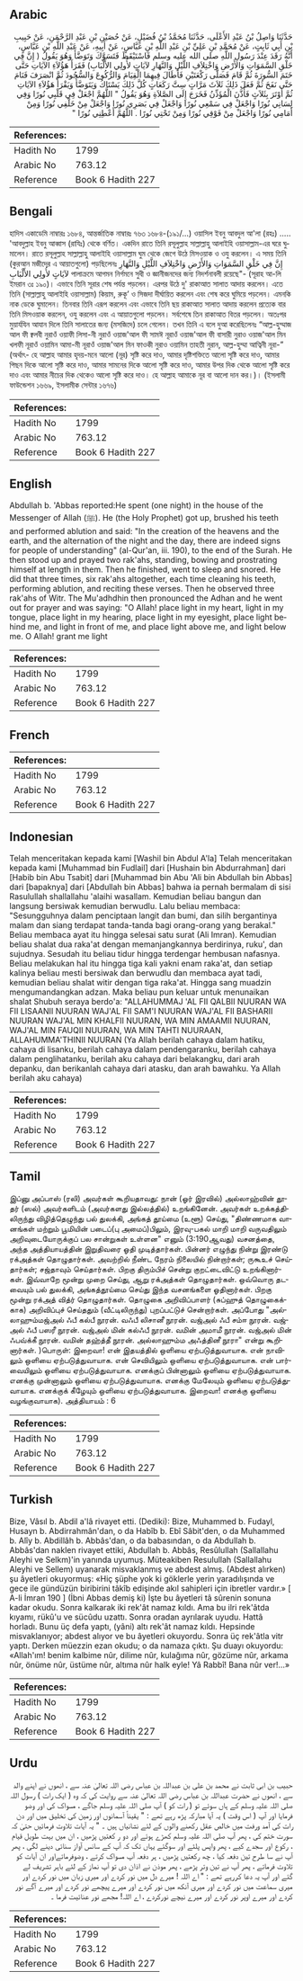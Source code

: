 ## Arabic


<div dir="rtl" lang="ar" style={{fontSize:'larger',backgroundColor:'#f8f9fa',padding:20}}>
حَدَّثَنَا وَاصِلُ بْنُ عَبْدِ الأَعْلَى، حَدَّثَنَا مُحَمَّدُ بْنُ فُضَيْلٍ، عَنْ حُصَيْنِ بْنِ عَبْدِ الرَّحْمَنِ، عَنْ حَبِيبِ بْنِ أَبِي ثَابِتٍ، عَنْ مُحَمَّدِ بْنِ عَلِيِّ بْنِ عَبْدِ اللَّهِ بْنِ عَبَّاسٍ، عَنْ أَبِيهِ، عَنْ عَبْدِ اللَّهِ بْنِ عَبَّاسٍ، أَنَّهُ رَقَدَ عِنْدَ رَسُولِ اللَّهِ صلى الله عليه وسلم فَاسْتَيْقَظَ فَتَسَوَّكَ وَتَوَضَّأَ وَهُوَ يَقُولُ ‏(‏ إِنَّ فِي خَلْقِ السَّمَوَاتِ وَالأَرْضِ وَاخْتِلاَفِ اللَّيْلِ وَالنَّهَارِ لآيَاتٍ لأُولِي الأَلْبَابِ‏)‏ فَقَرَأَ هَؤُلاَءِ الآيَاتِ حَتَّى خَتَمَ السُّورَةَ ثُمَّ قَامَ فَصَلَّى رَكْعَتَيْنِ فَأَطَالَ فِيهِمَا الْقِيَامَ وَالرُّكُوعَ وَالسُّجُودَ ثُمَّ انْصَرَفَ فَنَامَ حَتَّى نَفَخَ ثُمَّ فَعَلَ ذَلِكَ ثَلاَثَ مَرَّاتٍ سِتَّ رَكَعَاتٍ كُلَّ ذَلِكَ يَسْتَاكُ وَيَتَوَضَّأُ وَيَقْرَأُ هَؤُلاَءِ الآيَاتِ ثُمَّ أَوْتَرَ بِثَلاَثٍ فَأَذَّنَ الْمُؤَذِّنُ فَخَرَجَ إِلَى الصَّلاَةِ وَهُوَ يَقُولُ ‏"‏ اللَّهُمَّ اجْعَلْ فِي قَلْبِي نُورًا وَفِي لِسَانِي نُورًا وَاجْعَلْ فِي سَمْعِي نُورًا وَاجْعَلْ فِي بَصَرِي نُورًا وَاجْعَلْ مِنْ خَلْفِي نُورًا وَمِنْ أَمَامِي نُورًا وَاجْعَلْ مِنْ فَوْقِي نُورًا وَمِنْ تَحْتِي نُورًا ‏.‏ اللَّهُمَّ أَعْطِنِي نُورًا ‏"‏
</div>
<div style={{backgroundColor:'#f8f9fa',padding:20, marginBottom: 10}}><table> <thead> <tr> <th>References:</th> <th></th> </tr> </thead> <tbody><tr><td>Hadith No</td><td>1799</td></tr><tr><td>Arabic No</td><td>763.12</td></tr><tr><td>Reference</td><td>Book 6 Hadith 227</td></tr></tbody></table></div>

## Bengali


<div dir="ltr" lang="bn" style={{fontSize:'larger',backgroundColor:'#f8f9fa',padding:20}}>
হাদিস একাডেমি নাম্বারঃ ১৬৮৪, আন্তর্জাতিক নাম্বারঃ ৭৬৩ ১৬৮৪-(১৯১/...) ওয়াসিল ইবনু আবদুল আ'লা (রহঃ) ..... 'আবদুল্লাহ ইবনু আব্বাস (রাযিঃ) থেকে বর্ণিত। একদিন রাতে তিনি রসূলুল্লাহ সাল্লাল্লাহু আলাইহি ওয়াসাল্লাম-এর ঘরে ঘুমালেন। রাতে রসূলুল্লাহ সাল্লাল্লাহু আলাইহি ওয়াসাল্লাম ঘুম থেকে জেগে উঠে মিসওয়াক ও ওযু করলেন। এ সময় তিনি (কুরআন মজীদের এ আয়াতগুলো) পড়ছিলেনঃ إِنَّ فِي خَلْقِ السَّمَوَاتِ وَالأَرْضِ وَاخْتِلاَفِ اللَّيْلِ وَالنَّهَارِ لآيَاتٍ لأُولِي الأَلْبَابِ পালাক্রমে আগমন নির্গমনে সুধী ও জ্ঞানীজনদের জন্য নিদর্শনাবলী রয়েছে"- (সূরাহ আ-লি ইমরান ৩ঃ ১৯০)। এভাবে তিনি সূরার শেষ পর্যন্ত পড়লেন। এরপর উঠে দু' রাকাআত সালাত আদায় করলেন। এতে তিনি (সাল্লাল্লাহু আলাইহি ওয়াসাল্লাম) কিয়াম, রুকূ’ ও সিজদা দীর্ঘায়িত করলেন এবং শেষ করে ঘুমিয়ে পড়লেন। এমনকি নাক ডেকে ঘুমালেন। তিনবার তিনি এরূপ করলেন এবং এভাবে তিনি ছয় রাকাআত সালাত আদায় করলেন প্রত্যেক বার তিনি মিসওয়াক করলেন, ওযু করলেন এবং এ আয়াতগুলো পড়লেন। সর্বশেষে তিন রাকাআত বিতর পড়লেন। অতঃপর মুয়াৰ্যযিন আযান দিলে তিনি সালাতের জন্য (মসজিদে) চলে গেলেন। তখন তিনি এ বলে দুআ করেছিলেনঃ “আল্ল-হুম্মাজ আল ফী ক্বলবী নুরাওঁ ওয়াফী লিসা-নী নুরাওঁ ওয়াজ'আল ফী সামঈ নূরাওঁ ওয়াজ'আল ফী বাসারী নুরাও ওয়াজ'আল মিন খলফী নূরাওঁ ওয়ামিন আমা-মী নূরাওঁ ওয়াজ'আল মিন ফাওকী নুরাও ওয়ামিন তাহতী নুরান, আল্ল-হুম্মা আত্বিনী নূরা-” (অর্থাৎ- হে আল্লাহ আমার হৃদয়-মনে আলো (নূর) সৃষ্টি করে দাও, আমার দৃষ্টিশক্তিতে আলো সৃষ্টি করে দাও, আমার পিছন দিকে আলো সৃষ্টি করে দাও, আমার সামনের দিকে আলো সৃষ্টি করে দাও, আমার উপর দিক থেকে আলো সৃষ্টি করে দাও এবং আমার নীচের দিক থেকেও আলো সৃষ্টি করে দাও। হে আল্লাহ আমাকে নূর বা আলো দান কর।)। (ইসলামী ফাউন্ডেশন ১৬৬৯, ইসলামীক সেন্টার ১৬৭৬)
</div>
<div style={{backgroundColor:'#f8f9fa',padding:20, marginBottom: 10}}><table> <thead> <tr> <th>References:</th> <th></th> </tr> </thead> <tbody><tr><td>Hadith No</td><td>1799</td></tr><tr><td>Arabic No</td><td>763.12</td></tr><tr><td>Reference</td><td>Book 6 Hadith 227</td></tr></tbody></table></div>

## English


<div dir="ltr" lang="en" style={{fontSize:'larger',backgroundColor:'#f8f9fa',padding:20}}>
Abdullah b. 'Abbas reported:He spent (one night) in the house of the Messenger of Allah (ﷺ). He (the Holy Prophet) got up, brushed his teeth and performed ablution and said: "In the creation of the heavens and the earth, and the alternation of the night and the day, there are indeed signs for people of understanding" (al-Qur'an, iii. 190), to the end of the Surah. He then stood up and prayed two rak'ahs, standing, bowing and prostrating himself at length in them. Then he finished, went to sleep and snored. He did that three times, six rak'ahs altogether, each time cleaning his teeth, performing ablution, and reciting these verses. Then he observed three rak'ahs of Witr. The Mu'adhdhin then pronounced the Adhan and he went out for prayer and was saying: "O Allah! place light in my heart, light in my tongue, place light in my hearing, place light in my eyesight, place light behind me, and light in front of me, and place light above me, and light below me. O Allah! grant me light
</div>
<div style={{backgroundColor:'#f8f9fa',padding:20, marginBottom: 10}}><table> <thead> <tr> <th>References:</th> <th></th> </tr> </thead> <tbody><tr><td>Hadith No</td><td>1799</td></tr><tr><td>Arabic No</td><td>763.12</td></tr><tr><td>Reference</td><td>Book 6 Hadith 227</td></tr></tbody></table></div>

## French


<div dir="ltr" lang="fr" style={{fontSize:'larger',backgroundColor:'#f8f9fa',padding:20}}>

</div>
<div style={{backgroundColor:'#f8f9fa',padding:20, marginBottom: 10}}><table> <thead> <tr> <th>References:</th> <th></th> </tr> </thead> <tbody><tr><td>Hadith No</td><td>1799</td></tr><tr><td>Arabic No</td><td>763.12</td></tr><tr><td>Reference</td><td>Book 6 Hadith 227</td></tr></tbody></table></div>

## Indonesian


<div dir="ltr" lang="id" style={{fontSize:'larger',backgroundColor:'#f8f9fa',padding:20}}>
Telah menceritakan kepada kami [Washil bin Abdul A'la] Telah menceritakan kepada kami [Muhammad bin Fudlail] dari [Hushain bin Abdurrahman] dari [Habib bin Abu Tsabit] dari [Muhammad bin Abu 'Ali bin Abdullah bin Abbas] dari [bapaknya] dari [Abdullah bin Abbas] bahwa ia pernah bermalam di sisi Rasulullah shallallahu 'alaihi wasallam. Kemudian beliau bangun dan langsung bersiwak kemudian berwudlu. Lalu beliau membaca: "Sesungguhnya dalam penciptaan langit dan bumi, dan silih bergantinya malam dan siang terdapat tanda-tanda bagi orang-orang yang berakal." Beliau membaca ayat itu hingga selesai satu surat (Ali Imran). Kemudian beliau shalat dua raka'at dengan memanjangkannya berdirinya, ruku', dan sujudnya. Sesudah itu beliau tidur hingga terdengar hembusan nafasnya. Beliau melakukan hal itu hingga tiga kali yakni enam raka'at, dan setiap kalinya beliau mesti bersiwak dan berwudlu dan membaca ayat tadi, kemudian beliau shalat witir dengan tiga raka'at. Hingga sang muadzin mengumandangkan adzan. Maka beliau pun keluar untuk menunaikan shalat Shubuh seraya berdo'a: "ALLAHUMMAJ 'AL FII QALBII NUURAN WA FII LISAANII NUURAN WAJ'AL FII SAM'I NUURAN WAJ'AL FII BASHARII NUURAN WAJ'AL MIN KHALFII NUURAN, WA MIN AMAAMII NUURAN, WAJ'AL MIN FAUQII NUURAN, WA MIN TAHTI NUURAAN, ALLAHUMMA'THINII NUURAN (Ya Allah berilah cahaya dalam hatiku, cahaya di lisanku, berilah cahaya dalam pendengaranku, berilah cahaya dalam penglihatanku, berilah aku cahaya dari belakangku, dari arah depanku, dan berikanlah cahaya dari atasku, dan arah bawahku. Ya Allah berilah aku cahaya)
</div>
<div style={{backgroundColor:'#f8f9fa',padding:20, marginBottom: 10}}><table> <thead> <tr> <th>References:</th> <th></th> </tr> </thead> <tbody><tr><td>Hadith No</td><td>1799</td></tr><tr><td>Arabic No</td><td>763.12</td></tr><tr><td>Reference</td><td>Book 6 Hadith 227</td></tr></tbody></table></div>

## Tamil


<div dir="ltr" lang="ta" style={{fontSize:'larger',backgroundColor:'#f8f9fa',padding:20}}>
இப்னு அப்பாஸ் (ரலி) அவர்கள் கூறியதாவது: நான் (ஓர் இரவில்) அல்லாஹ்வின் தூதர் (ஸல்) அவர்களிடம் (அவர்களது இல்லத்தில்) உறங்கினேன். அவர்கள் உறக்கத்திலிருந்து விழித்தெழுந்து பல் துலக்கி, அங்கத் தூய்மை (உளூ) செய்து, "திண்ணமாக வானங்கள் மற்றும் பூமியின் படைப்(பு அமைப்)பிலும், இரவு-பகல் மாறி மாறி வருவதிலும் அறிவுடையோருக்குப் பல சான்றுகள் உள்ளன" எனும் (3:190ஆவது) வசனத்தை, அந்த அத்தியாயத்தின் இறுதிவரை ஓதி முடித்தார்கள். பின்னர் எழுந்து நின்று இரண்டு ரக்அத்கள் தொழுதார்கள். அவற்றில் நீண்ட நேரம் நிலையில் நின்றார்கள்; ருகூஉச் செய்தார்கள்; சஜ்தாவும் செய்தார்கள். பிறகு திரும்பிச் சென்று குறட்டைவிட்டு உறங்கினார்கள். இவ்வாறே மூன்று முறை செய்து, ஆறு ரக்அத்கள் தொழுதார்கள். ஒவ்வொரு தடவையும் பல் துலக்கி, அங்கத்தூய்மை செய்து இந்த வசனங்களை ஓதினார்கள். பிறகு மூன்று ரக்அத் வித்ர் தொழுதார்கள். தொழுகை அறிவிப்பாளர் (சுப்ஹுத் தொழுகைக்காக) அறிவிப்புச் செய்ததும் (வீட்டிலிருந்து) புறப்பட்டுச் சென்றார்கள். அப்போது "அல்லாஹும்மஜ்அல் ஃபீ கல்பீ நூரன். வஃபீ லிசானீ நூரன். வஜ்அல் ஃபீ சம்ஈ நூரன். வஜ்அல் ஃபீ பஸரீ நூரன். வஜ்அல் மின் கல்ஃபீ நூரன். வமின் அமாமீ நூரன். வஜ்அல் மின் ஃபவ்க்கீ நூரன். வமின் தஹ்த்தீ நூரன். அல்லாஹும்ம அஃத்தினீ நூரா" என்று கூறினார்கள். )பொருள்: இறைவா! என் இதயத்தில் ஒளியை ஏற்படுத்துவாயாக. என் நாவிலும் ஒளியை ஏற்படுத்துவாயாக. என் செவியிலும் ஒளியை ஏற்படுத்துவாயாக. என் பார்வையிலும் ஒளியை ஏற்படுத்துவாயாக. எனக்குப் பின்னாலும் ஒளியை ஏற்படுத்துவாயாக. எனக்கு முன்னாலும் ஒளியை ஏற்படுத்துவாயாக. எனக்கு மேலேயும் ஒளியை ஏற்படுத்துவாயாக. எனக்குக் கீழேயும் ஒளியை ஏற்படுத்துவாயாக. இறைவா! எனக்கு ஒளியை வழங்குவாயாக). அத்தியாயம் : 6
</div>
<div style={{backgroundColor:'#f8f9fa',padding:20, marginBottom: 10}}><table> <thead> <tr> <th>References:</th> <th></th> </tr> </thead> <tbody><tr><td>Hadith No</td><td>1799</td></tr><tr><td>Arabic No</td><td>763.12</td></tr><tr><td>Reference</td><td>Book 6 Hadith 227</td></tr></tbody></table></div>

## Turkish


<div dir="ltr" lang="tr" style={{fontSize:'larger',backgroundColor:'#f8f9fa',padding:20}}>
Bize, Vâsıl b. Abdil a'lâ rivayet etti. (Dediki): Bize, Muhammed b. Fudayl, Husayn b. Abdirrahmân'dan, o da Habîb b. Ebî Sâbit'den, o da Muhammed b. Alîy b. Abdillâh b. Abbâs'dan, o da babasından, o da Abdullah b. Abbâs'dan naklen rivayet ettiki, Abdullah b. Abbâs, Resûlullah (Sallallahu Aleyhi ve Selkm)'in yanında uyumuş. Müteakiben Resulullah (Sallallahu Aleyhi ve Sellem) uyanarak misvaklanmış ve abdest almış. (Abdest alırken) şu âyetleri okuyormuş: «Hiç şüphe yok ki göklerle yerin yaradılışında ve gece ile gündüzün biribirini tâkîb edişinde akıl sahipleri için ibretler vardır.» [ A-li İmran 190 ] (İbni Abbas demiş ki) İşte bu âyetleri tâ sûrenin sonuna kadar okudu. Sonra kalkarak iki rek'ât namaz kıldı. Ama bu ilri rek'âtda kıyamı, rükû'u ve sücûdu uzattı. Sonra oradan ayrılarak uyudu. Hattâ horladı. Bunu üç defa yaptı, (yâni) altı rek'ât namaz kıldı. Hepsinde misvaklanıyor; abdest alıyor ve bu âyetleri okuyordu. Sonra üç rek'âtla vitr yaptı. Derken müezzin ezan okudu; o da namaza çıktı. Şu duayı okuyordu: «Allah'ım! benim kalbime nûr, dilime nûr, kulağıma nûr, gözüme nûr, arkama nûr, önüme nûr, üstüme nûr, altıma nûr halk eyle! Yâ Rabbî! Bana nûr ver!...»
</div>
<div style={{backgroundColor:'#f8f9fa',padding:20, marginBottom: 10}}><table> <thead> <tr> <th>References:</th> <th></th> </tr> </thead> <tbody><tr><td>Hadith No</td><td>1799</td></tr><tr><td>Arabic No</td><td>763.12</td></tr><tr><td>Reference</td><td>Book 6 Hadith 227</td></tr></tbody></table></div>

## Urdu


<div dir="rtl" lang="ur" style={{fontSize:'larger',backgroundColor:'#f8f9fa',padding:20}}>
حبیب بن ابی ثابت نے محمد بن علی بن عبداللہ بن عباس رضی اللہ تعالیٰ عنہ سے ، انھوں نے اپنے والد سے ، انھوں نے حضرت عبداللہ بن عباس رضی اللہ تعالیٰ عنہ سے روایت کی کہ وہ ( ایک رات ) رسول اللہ صلی اللہ علیہ وسلم کے ہاں سوئے تو ( رات کو ) آپ صلی اللہ علیہ وسلم جاگے ، مسواک کی اور وضو فرمایا اور آپ ( اس وقت ) یہ آیا مبارکہ پڑھ رہے تھے : " یقیناً آسمانوں اور زمین کی تخلیق میں اور دن رات کی آمد ورفت میں خالص عقل رکھنے والوں کے لئے نشانیاں ہیں ۔ " یہ آیات تلاوت فرمائیں حتیٰ کہ سورت ختم کی ، پھر آپ صلی اللہ علیہ وسلم کھڑے ہوئے اور دو ر کعتیں پڑھیں ، ان میں بہت طویل قیام ، رکوع اور سجدے کیے ، پھر واپس پلٹے اور سوگئے یہاں تک کہ آپ کے سانس آواز سنائی دینے لگی ، پھر آپ نے سا طرح تین دفعہ کیا ، چھ رکعتیں پڑھیں ، ہر دفعہ آپ مسواک کرتے ، وضوفرماتےاور ان آیات کو تلاوت فرماتے ، پھر آپ نے تین وتر پڑھے ، پھر موذن نے اذان دی تو آپ نماز کے لئے باہر تشریف لے گئے اور آپ یہ دعا کررہے تھے : " اے اللہ ! میرے دل میں نور کردے اور میری زبان میں نور کردے اور میری سماعت میں نور کردے اور میری آنکھ میں نور کردے اور میرے پیچھے نور کردے اور میرے آگے نور کردے اور میرے اوپر نور کردے اور میرے نیچے نورکردے ، اے اللہ! مجھے نور عنائیت فرما ۔
</div>
<div style={{backgroundColor:'#f8f9fa',padding:20, marginBottom: 10}}><table> <thead> <tr> <th>References:</th> <th></th> </tr> </thead> <tbody><tr><td>Hadith No</td><td>1799</td></tr><tr><td>Arabic No</td><td>763.12</td></tr><tr><td>Reference</td><td>Book 6 Hadith 227</td></tr></tbody></table></div>